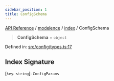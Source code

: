 ```yaml
---
sidebar_position: 1
title: ConfigSchema
---
```


[API Reference](/api-reference/modelence/index/type-aliases/../../../index) / [modelence](/api-reference/modelence/index/type-aliases/../../index) / [index](/api-reference/modelence/index/type-aliases/../index) / ConfigSchema

> **ConfigSchema** = `object`

Defined in: [src/config/types.ts:17](https://github.com/modelence/modelence/blob/c620dfb37beca844d79e807ba0d65bf04b161829/packages/modelence/src/config/types.ts#L17)

## Index Signature

\[`key`: `string`\]: `ConfigParams`
